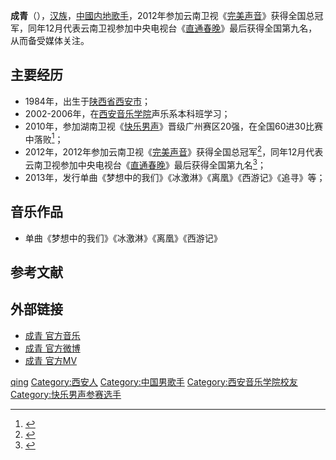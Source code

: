 {{藝人
| 姓名 = 成青
| 類型 = 男歌手
| 圖片 = 
| 圖片簡介 = 
| 英文名 =  
| 國籍 = {{PRC}}
| 出生日期 = {{Birth date and age|1984|11|19}}
| 出生地點 = {{CHN}}[[陕西省|陕西省]][[西安市|西安市]][[雁塔区|雁塔区]]
| 職業 = [[歌手|歌手]] 
| 民族 = [[汉族|汉族]]
| 教育程度 = [[西安音乐学院|西安音乐学院]] 
| 音樂類型 = [[華語流行|華語流行]]
| 活躍年代 = 2012年-至今
| 唱片公司 = [[苏荷音乐|苏荷音乐]]（2013年－） 
| 經紀公司 = [[苏荷音乐|苏荷音乐]]（2013年－）
| 網站 = [http://weibo.com/chengqingmrq 成青个人微博]
}}
'''成青'''（{{bd|1984年|11月19日|catIdx=C成}}），[[汉族|汉族]]，[[中國内地|中國内地]][[歌手|歌手]]，2012年参加云南卫视《[[完美声音|完美声音]]》获得全国总冠军，同年12月代表云南卫视参加中央电视台《[[2012直通春晚|直通春晚]]》最后获得全国第九名，从而备受媒体关注。

==主要经历==
*1984年，出生于[[陕西省|陕西省]][[西安市|西安市]]；
*2002-2006年，在[[西安音乐学院|西安音乐学院]]声乐系本科班学习；
*2010年，参加湖南卫视《[[快乐男声|快乐男声]]》晋级广州赛区20强，在全国60进30比赛中落败<ref>{{Cite web |url=http://ent.hunantv.com/z/20100614/677353.html |title=2010快乐男声突围复活赛候选复活选手：成青 |access-date=2014-01-14 |archive-date=2016-03-04 |archive-url=https://web.archive.org/web/20160304083320/http://ent.hunantv.com/z/20100614/677353.html |dead-url=no }}</ref>；
*2012年，2012年参加云南卫视《[[完美声音|完美声音]]》获得全国总冠军<ref>{{Cite web |url=http://epaper.xiancn.com/xawb/html/2012-09/03/content_141518.htm |title=《完美声音》西安选手成青夺冠 |access-date=2014-01-14 |archive-date=2014-01-15 |archive-url=https://web.archive.org/web/20140115044958/http://epaper.xiancn.com/xawb/html/2012-09/03/content_141518.htm |dead-url=no }}</ref>，同年12月代表云南卫视参加中央电视台《[[2012直通春晚|直通春晚]]》最后获得全国第九名<ref>{{Cite web |url=http://ent.sina.com.cn/v/m/2012-12-17/02173812990.shtml |title=直通春晚八强产生 孙伯纶成青黯然离场 |access-date=2014-01-14 |archive-date=2019-09-22 |archive-url=https://web.archive.org/web/20190922042129/http://ent.sina.com.cn/v/m/2012-12-17/02173812990.shtml |dead-url=no }}</ref>；
*2013年，发行单曲《梦想中的我们》《冰激淋》《离凰》《西游记》《追寻》等；

==音乐作品==
*单曲《梦想中的我们》《冰激淋》《离凰》《西游记》

==参考文献==
{{reflist}}

==外部链接==
*[https://web.archive.org/web/20150618215907/http://music.baidu.com/artist/36840789 成青 官方音乐]
*[http://weibo.com/chengqingmrq 成青 官方微博] {{Wayback|url=http://weibo.com/chengqingmrq |date=20140116074103 }}
*[https://web.archive.org/web/20140115033135/http://www.yinyuetai.com/fanclub/26401 成青 官方MV]

{{直通春晚十强选手}}
{{DEFAULTSORT:Cheng qing}}
[[Category:成姓|qing]]
[[Category:西安人|Category:西安人]]
[[Category:中国男歌手|Category:中国男歌手]]
[[Category:西安音乐学院校友|Category:西安音乐学院校友]] 
[[Category:快乐男声参赛选手|Category:快乐男声参赛选手]]